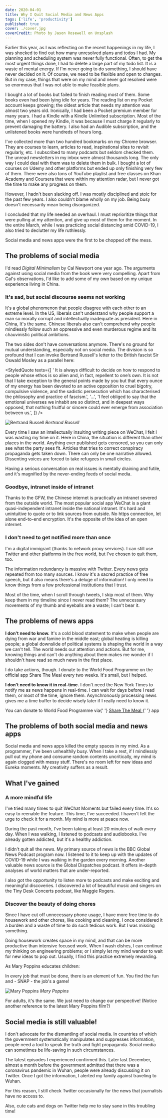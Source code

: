 ```yaml
---
date: 2020-04-01
title: Why I Quit Social Media and News Apps
tags: ['life', 'productivity']
published: true
cover: ./cover.jpg
coverCredit: Photo by Jason Rosewell on Unsplash
---
```


Earlier this year, as I was reflecting on the recent happenings in my life, I was shocked to find out how many unresolved plans and todos I had. My planning and scheduling system was never fully functional. Often, to get the most urgent things done, I had to delete a large part of my todo list. It is a waste of mental energy. If I'm never going to do something, I should have never decided on it. Of course, we need to be flexible and open to changes. But in my case, things that were on my mind and never got resolved were so enormous that I was not able to make feasible plans.

I bought a lot of books but failed to finish reading most of them. Some books even had been lying idle for years. The reading list on my Pocket account keeps growing; the oldest article that needs my attention was almost two years old. Ironically, I had been a Pocket premium member for many years. I had a Kindle with a Kindle Unlimited subscription. Most of the time, when I opened my Kindle, it was because I must charge it regularly to prevent damaging the battery. I also had an Audible subscription, and the unlistened books were hundreds of hours long.

I've collected more than two hundred bookmarks on my Chrome browser. They are courses to learn, articles to read, inspirational sites to revisit regularly, etc. I subscribed to many podcasts but seldom checked them. The unread newsletters in my inbox were almost thousands long. The only way I could deal with them was to delete them in bulk. I bought a lot of courses on Udemy and other platforms but ended up only finishing very few of them. There were also tons of YouTube playlist and free classes on Khan Academy and Coursera that were within my attention radar, but I never got the time to make any progress on them.

However, I hadn't been slacking off. I was mostly disciplined and stoic for the past few years. I also couldn't blame wholly on my job. Being busy doesn't necessarily mean being disorganized.

I concluded that my life needed an overhaul. I must reprioritize things that were pulling at my attention, and give up most of them for the moment. In the entire March, while I was practicing social distancing amid COVID-19, I also tried to declutter my life ruthlessly.

Social media and news apps were the first to be chopped off the mess.

## The problems of social media

I'd read _Digital Minimalism_ by Cal Newport one year ago. The arguments against using social media from the book were very compelling. Apart from Cal's observations, I'd like to add some of my own based on my unique experience living in China.

### It's sad, but social discourse seems not working

It's a global phenomenon that people disagree with each other to an extreme level. In the US, liberals can't understand why people support a man so morally corrupt and intellectually inadequate as president. Here in China, It's the same. Chinese liberals also can't comprehend why people mindlessly follow such an oppressive and even murderous regime and its chauvinistic political ambitions.

The two sides don't have conversations anymore. There's no ground for mutual understanding, especially not on social media. The division is so profound that I can invoke Bertrand Russell's letter to the British fascist Sir Oswald Mosley as a parallel here:

<StyledQuote
  texts={[
    ' It is always difficult to decide on how to respond to people whose ethos is so alien and, in fact, repellent to one’s own. It is not that I take exception to the general points made by you but that every ounce of my energy has been devoted to an active opposition to cruel bigotry, compulsive violence, and the sadistic persecution which has characterised the philosophy and practice of fascism.',
    '...',
    'I feel obliged to say that the emotional universes we inhabit are so distinct, and in deepest ways opposed, that nothing fruitful or sincere could ever emerge from association between us.',
  ]}
/>

![Bertrand Russell](./bertrand-russell.jpg) _Bertrand Russell_

Every time I saw an intellectually insulting writing piece on WeChat, I felt I was wasting my time on it. Here in China, the situation is different than other places in the world. Anything ever published gets censored, so you can only see what the party sees fit. Articles that tries to correct conspiracy propaganda gets taken down. There can only be one narrative allowed. Dissenting voices are forced to take refugees in small circles.

Having a serious conversation on real issues is mentally draining and futile, and it's magnified by the never-ending feeds of social media.

### Goodbye, intranet inside of intranet

Thanks to the GFW, the Chinese internet is practically an intranet severed from the outside world. The most popular social app WeChat is a giant quasi-independent intranet inside the national intranet. It's hard and unintuitive to quote or to link sources from outside. No https connection, let alone end-to-end encryption. It's the opposite of the idea of an open internet.

### I don't need to get notified more than once

I'm a digital immigrant (thanks to network proxy services). I can still use Twitter and other platforms in the free world, but I've chosen to quit them, too.

The information redundancy is massive with Twitter. Every news gets repeated from too many sources. I know it's a sacred practice of free speech, but it also means there's a deluge of information! I only need to know things from a few professional institutions that I trust.

Most of the time, when I scroll through tweets, I skip most of them. Why keep them in my timeline since I never read them? The unnecessary movements of my thumb and eyeballs are a waste; I can't bear it.

## The problems of news apps

**I don't need to know.** It's a cold blood statement to make when people are dying from war and famine in the middle east; global heating is killing people; a global downslide of political systems is shaping the world in a way we can't tell. The world needs our attention and actions. But for me, knowing things and can't do anything about them makes me wonder if I shouldn't have read so much news in the first place.

I do take actions, though. I donate to the World Food Programme on the official app Share The Meal every two weeks. It's small, but I helped.

**I don't need to know it in real-time.** I don't need the New York Times to notify me as news happens in real-time. I can wait for days before I read them, or most of the time, ignore them. Asynchronously processing news gives me a time buffer to decide wisely later if I really need to know it.

<Tip>
  You can donate to World Food Programme via{' '}
  <a
    href="https://t.co/m2wKxSMFor?amp=1"
    target="_blank"
    rel="noopener">
    Share The Meal
  </a>{' '}
  app
</Tip>

## The problems of both social media and news apps

Social media and news apps killed the empty spaces in my mind. As a programmer, I've been unhealthily busy. When I take a rest, if I mindlessly pull out my phone and consume random contents uncritically, my mind is again clogged with messy stuff. There's no room left for new ideas and Eureka moments. My creativity suffers as a result.

## What I've gained

### A more mindful life

I've tried many times to quit WeChat Moments but failed every time. It's so easy to reenable the feature. This time, I've succeeded. I haven't felt the urge to check it for a month. My mind is more at peace now.

During the past month, I've been taking at least 20 minutes of walk every day. When I was walking, I listened to podcasts and audiobooks. I've already gotten addicted, but it's a healthy addiction.

I didn't quit all the news. My primary source of news is the BBC Global News Podcast program now. I listened to it to keep up with the updates of COVID-19 while I was walking in the garden every morning. Another valuable news source is the Global Dispatches podcast. It offers in-depth analyses of world matters that are under-reported.

I also got the opportunity to listen more to podcasts and make exciting and meaningful discoveries. I discovered a lot of beautiful music and singers on the Tiny Desk Concerts podcast, like Maggie Rogers.

### Discover the beauty of doing chores

Since I have cut off unnecessary phone usage, I have more free time to do housework and other chores, like cooking and cleaning. I once considered it a burden and a waste of time to do such tedious work. But I was missing something.

Doing housework creates space in my mind, and that can be more productive than intensive focused work. When I wash dishes, I can continue my thinking on engineering problems; or I simply let my mind wander to wait for new ideas to pop out. Usually, I find this practice extremely rewarding.

As Mary Poppins educates children:

<Callout>
  In every job that must be done, there is an element of fun. You find
  the fun and - SNAP - the job's a game!
</Callout>

![Mary Poppins](./mary-poppins.jpg)
_Mary Poppins_

For adults, it's the same. We just need to change our perspective! (Notice another reference to the latest Mary Poppins film?)

## Social media is still valuable!

I don't advocate for the dismantling of social media. In countries of which the government systematically manipulates and suppresses information, people need a tool to speak the truth and fight propaganda. Social media can sometimes be life-saving in such circumstances.

The latest episodes I experienced confirmed this. Later last December, almost a month before the government admitted that there was a coronavirus pandemic in Wuhan, people were already discussing it on Twitter. Once I got the information, I alerted my family against traveling to Wuhan.

For this reason, I still check Twitter occasionally for the news that journalists have no access to.

Also, cute cats and dogs on Twitter help me to stay sane in this troubling time!
